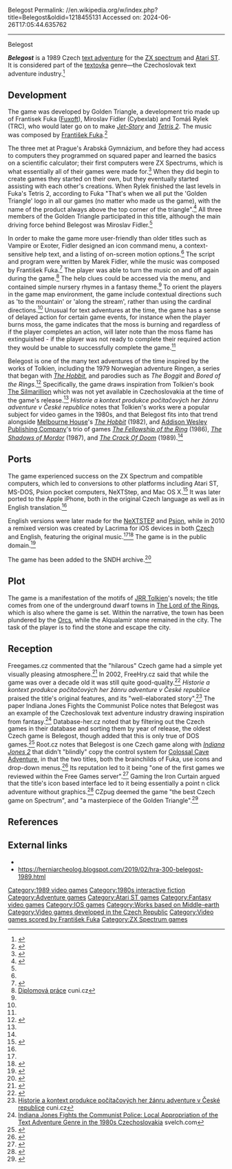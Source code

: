 Belegost
Permalink: //en.wikipedia.org/w/index.php?title=Belegost&oldid=1218455131
Accessed on: 2024-06-26T17:05:44.635762



------
Belegost
{{Infobox video game
| image = Belegost video game title screen.png
| caption = Title screen
| released = 1989
| platforms = [[Atari ST]], [[ZX Spectrum]]
| genre = [[Interactive fiction]]
}}

'''''Belegost''''' is a 1989 Czech [[text adventure]] for the [[ZX spectrum]] and [[Atari ST]]. It is considered part of the [[textovka]] genre—the Czechoslovak text adventure industry.<ref>{{Cite book|url=https://books.google.com/books?id=XWB9DwAAQBAJ&q=textovka&pg=PA321|title=Gaming the Iron Curtain: How Teenagers and Amateurs in Communist Czechoslovakia Claimed the Medium of Computer Games|last=Švelch|first=Jaroslav|date=2018-12-25|publisher=MIT Press|isbn=9780262038843|language=en}}</ref>

== Development ==
The game was developed by Golden Triangle, a development trio made up of Frantisek Fuka ([[Fuxoft]]), Miroslav Fídler (Cybexlab) and Tomáš Rylek (TRC), who would later go on to make ''[[Jet-Story]]'' and ''[[Tetris 2 (1990 video game)|Tetris 2]]''. The music was composed by [[František Fuka]].<ref name="auto">{{cite web|url=https://www.letemsvetemapplem.eu/2010/12/20/belegost-klasicka-textovka-nyni-zdarma-pro-iphone/|title=Belegost - klasická textovka nyní zdarma pro iPhone|first=LetemSvětemApplem.eu|last=LetemSvětemApplem.com|date=20 December 2010|publisher=}}</ref>

The three met at Prague's Arabská Gymnázium, and before they had access to computers they programmed on squared paper and learned the basics on a scientific calculator; their first computers were ZX Spectrums, which is what essentially all of their games were made for.<ref>{{Cite web|url=http://doupe.zive.cz/clanek/10-osobnosti-ceske-herni-sceny-ktere-byste-meli-znat/ch-146306|title=10 osobností české herní scény, které byste měli znát - 10. kapitola|last=Čepelová|first=Rea|website=Doupe.cz|language=cs|access-date=2019-08-19}}</ref> When they did begin to create games they started on their own, but they eventually started assisting with each other's creations. When Rylek finished the last levels in Fuka's Tetris 2, according to Fuka "That's when we all put the 'Golden Triangle' logo in all our games (no matter who made us the game), with the name of the product always above the top corner of the triangle".<ref name=":0">{{Cite web|url=https://games.tiscali.cz/tema/ceske-a-slovenske-hry-pod-koly-casu-245471|title=České a slovenské hry pod koly času|last=Tiscali|website=Games.cz|language=cs|access-date=2019-08-19}}</ref> All three members of the Golden Triangle participated in this title, although the main driving force behind Belegost was Miroslav Fídler.<ref name=":0" />

In order to make the game more user-friendly than older titles such as Vampire or Exoter, Fidler designed an icon command menu, a context-sensitive help text, and a listing of on-screen motion options.<ref name=":0" /> The script and program were written by Marek Fídler, while the music was composed by František Fuka.<ref>{{Cite web|url=https://www.idnes.cz/hry/magazin/jeden-prsten-vladne-vsem-jeden-jim-vsem-kaze-8230.A040109_tolkienhry_bw|title=Jeden prsten vládne všem, jeden jim všem káže…|date=2004-01-14|website=iDNES.cz|access-date=2019-08-19}}</ref> The player was able to turn the music on and off again during the game.<ref name=":1">[https://dspace.cuni.cz/bitstream/handle/20.500.11956/43165/DPTX_2010_2__0_322733_0_97731.pdf?sequence=1 Diplomová práce] cuni.cz</ref> The help clues could be accessed via the menu, and contained simple nursery rhymes in a fantasy theme.<ref name=":1" /> To orient the players in the game map environment, the game include contextual directions such as 'to the mountain' or 'along the stream', rather than using the cardinal directions.<ref name=":1" /> Unusual for text adventures at the time, the game has a sense of delayed action for certain game events, for instance when the player burns moss, the game indicates that the moss is burning and regardless of if the player completes an action, will later note than the moss flame has extinguished - if the player was not ready to complete their required action they would be unable to successfully complete the game.<ref name=":1" />

Belegost is one of the many text adventures of the time inspired by the works of Tolkien, including the 1979 Norwegian adventure Ringen, a series that began with [[The Hobbit (1982 video game)|''The Hobbit'']], and parodies such as ''The Boggit'' and ''Bored of the Rings''.<ref>{{Cite web|url=http://www.hrej.cz/clanky/hry-podle-pana-prstenu-1356/|title=Hry podle Pána prstenů|website=Hrej.cz|access-date=2019-08-19}}</ref> Specifically, the game draws inspiration from Tolkien's book [[The Silmarillion]] which was not yet available in Czechoslovakia at the time of the game's release.<ref name=":1" /> ''Historie a kontext produkce počítačových her žánru adventure v České republice'' notes that Tolkien's works were a popular subject for video games in the 1980s, and that Belegost fits into that trend alongside [[Melbourne House (company)|Melbourne House]]'s ''[[The Hobbit (1982 video game)|The Hobbit]]'' (1982), and [[Addison Wesley Publishing Company]]'s trio of games ''[[Lord of the Rings: Game One|The Fellowship of the Ring]]'' (1986), ''[[Shadows of Mordor|The Shadows of Mordor]]'' (1987), and ''[[The Crack Of Doom]]'' (1989).<ref name=":1" />

== Ports==
The game experienced success on the ZX Spectrum and compatible computers, which led to conversions to other platforms including Atari ST, MS-DOS, Psion pocket computers, NeXTStep, and Mac OS X.<ref>{{Cite web|url=http://app.downloadatoz.com/iphone/belegost/|title=Belegost for iPhone Review & Download|website=App Downloads & Reviews|access-date=2019-08-19}}</ref> It was later ported to the Apple iPhone, both in the original Czech language as well as in English translation.<ref name=":1" />

English versions were later made for the [[NeXTSTEP]] and [[Psion (company)|Psion]], while in 2010 a remixed version was created by Lacrima for iOS devices in both [[Czech language|Czech]] and English, featuring the original music.<ref name="auto" /><ref>{{cite web|url=http://www.lacrima.cz/ios|title=iOS software|date=28 May 2011|publisher=|archive-url=https://web.archive.org/web/20110528184748/http://www.lacrima.cz/ios|archive-date=2011-05-28}}</ref> The game is in the public domain.<ref>{{cite web|url=http://www.worldofspectrum.org/infoseekid.cgi?id=0006003|title=Belegost - World of Spectrum|date=8 April 2016|publisher=|archive-url=https://web.archive.org/web/20160408180019/http://www.worldofspectrum.org/infoseekid.cgi?id=0006003|archive-date=2016-04-08}}</ref>

The game has been added to the SNDH archive.<ref>{{Cite web|url=http://sndh.atari.org/history.php|title=SNDH Atari ST YM2149 collection|website=sndh.atari.org|access-date=2019-08-19}}</ref>

==Plot==
The game is a manifestation of the motifs of [[JRR Tolkien]]'s novels; the title comes from one of the underground dwarf towns in [[The Lord of the Rings]], which is also where the game is set. Within the narrative, the town has been plundered by the [[Orcs]], while the Alqualamir stone remained in the city. The task of the player is to find the stone and escape the city.

==Reception==
Freegames.cz commented that the "hilarous" Czech game had a simple yet visually pleasing atmosphere.<ref>{{cite web|url=http://www.freegame.cz/hry-ke-stazeni/zdarma/textove-hry/belegost/18143|title=Belegost|website=Freegame.cz}}</ref> In 2002, FreeHry.cz said that while the game was over a decade old it was still quite good-quality.<ref>{{cite web|url=http://freehry.doupe.zive.cz/recenze/belegost/|title=Belegost - FreeHry.cz|last=xixáč|website=freehry.doupe.zive.cz}}</ref> ''Historie a kontext produkce počítačových her žánru adventure v České republice'' praised the title's original features, and its "well-elaborated story".<ref>[https://dspace.cuni.cz/bitstream/handle/20.500.11956/52702/DPTX_2010_2_11230_0_322985_0_111952.pdf?sequence=1 Historie a kontext produkce počítačových her žánru adventure v České republice] cuni.cz</ref> The paper Indiana Jones Fights the Communist Police notes that Belegost was an example of the Czechoslovak text adventure industry drawing inspiration from fantasy.<ref>[http://ironcurtain.svelch.com/wp-content/uploads/sites/4/2018/11/Svelch-IndianaJonesGamingGlobally.pdf Indiana Jones Fights the Communist Police: Local Appropriation of the Text Adventure Genre in the 1980s Czechoslovakia] svelch.com</ref> Database-her.cz noted that by filtering out the Czech games in their database and sorting them by year of release, the oldest Czech game is Belegost, though added that this is only true of DOS games.<ref>{{Cite web|url=https://www.databaze-her.cz/blog/herni-archeolog-1-ceskoslovenske-hry-1984/|title=Herní archeolog #1 - československé hry "1984" – Blog – Databáze-her.cz|website=www.databaze-her.cz|access-date=2019-08-19}}</ref> Root.cz notes that Belegost is one Czech game along with ''[[Indiana Jones a Chrám zkázy|Indiana Jones 2]]'' that didn't "blindly" copy the control system for [[Colossal Cave Adventure]], in that the two titles, both the brainchilds of Fuka, use  icons and drop-down menus.<ref>{{Cite news|url=https://www.root.cz/clanky/historie-vyvoje-pocitacovych-her-136-cast-ceske-textovky-iii/|title=Historie vývoje počítačových her (136. část – české textovky III)|last=Tišnovský|first=Pavel|website=Root.cz|language=cs|access-date=2019-08-19}}</ref> Its reputation led to it being "one of the first games we reviewed within the Free Games server".<ref>{{Cite web|url=https://www.fantasyplanet.cz/uncategorized/historie-her-podle-pana-prstenu-2-dil/|title=Historie her podle Pána prstenů – 2. díl – FantasyPlanet|date=7 March 2002 |language=cs-CZ|access-date=2019-08-19}}</ref> Gaming the Iron Curtain argued that the title's icon based interface led to it being essentially a point n click adventure without graphics.<ref>{{Cite book|url=https://books.google.com/books?id=XWB9DwAAQBAJ&q=%22Belegost%22+%22fuka%22&pg=PA321|title=Gaming the Iron Curtain: How Teenagers and Amateurs in Communist Czechoslovakia Claimed the Medium of Computer Games|last=Švelch|first=Jaroslav|date=2018-12-25|publisher=MIT Press|isbn=9780262038843|language=en}}</ref> CZpug deemed the game "the best Czech game on Spectrum", and "a masterpiece of the Golden Triangle".<ref>{{Cite web|url=http://czpug.lukysoft.cz/clanky/topics/czech_sk.html|website=czpug.lukysoft.cz|access-date=2021-09-23|title=Belegost}}</ref>

==References==
{{reflist}}

== External links ==

* {{IFDB|id=pqr70u98w7ftpcsx}}
* https://herniarcheolog.blogspot.com/2019/02/hra-300-belegost-1989.html

[[Category:1989 video games]]
[[Category:1980s interactive fiction]]
[[Category:Adventure games]]
[[Category:Atari ST games]]
[[Category:Fantasy video games]]
[[Category:IOS games]]
[[Category:Works based on Middle-earth]]
[[Category:Video games developed in the Czech Republic]]
[[Category:Video games scored by František Fuka]]
[[Category:ZX Spectrum games]]